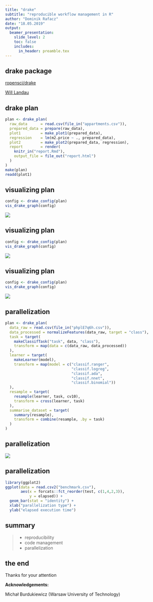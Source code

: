 ```yaml
---
title: "drake"
subtitle: "reproducible workflow management in R"
author: "Dominik Rafacz"
date: "18.05.2019"
output: 
  beamer_presentation:
    slide_level: 2
    toc: false
    includes:
      in_header: preamble.tex
---
```


## drake package

\begin{figure}
  \includegraphics[width=0.4\textwidth]{logo.pdf}
\end{figure}

[ropensci/drake](https://github.com/ropensci/drake)

[Will Landau](https://github.com/wlandau-lilly)



## drake plan
```r
plan <- drake_plan(
  raw_data      = read.csv(file_in("appartments.csv")),
  prepared_data = prepare(raw_data),
  plot1         = make_plot1(prepared_data),
  regression    = lm(m2.price ~ ., prepared_data),
  plot2         = make_plot2(prepared_data, regression),
  report        = render(
    knitr_in("report.Rmd"),
    output_file = file_out("report.html")
  )
)
make(plan)
readd(plot1)
```

## visualizing plan

```r
config <- drake_config(plan)
vis_drake_graph(config)
```
![](graph_before.png)


## visualizing plan

```r
config <- drake_config(plan)
vis_drake_graph(config)
```
![](graph_after.png)

## visualizing plan

```r
config <- drake_config(plan)
vis_drake_graph(config)
```
![](graph_times.png)

## parallelization

\tiny
```r
plan <- drake_plan(
  data_raw = read.csv(file_in("phplE7q6h.csv")),
  data_processed = normalizeFeatures(data_raw, target = "class"),
  task = target(
    makeClassifTask("task", data, "class"),
    transform = map(data = c(data_raw, data_processed))
  ),
  learner = target(
    makeLearner(model),
    transform = map(model = c("classif.ranger", 
                              "classif.logreg", 
                              "classif.ada",
                              "classif.nnet",
                              "classif.binomial"))
  ),
  resample = target(
    resample(learner, task, cv10),
    transform = cross(learner, task)
  ),
  summarise_dataset = target(
    summary(resample),
    transform = combine(resample, .by = task)
  )
)
```


## parallelization
![](bigger_plan.png)

## parallelization

```r
library(ggplot2)
ggplot(data = read.csv2("benchmark.csv"), 
       aes(x = forcats::fct_reorder(test, c(1,4,2,3)), 
           y = elapsed)) +
  geom_bar(stat = "identity") +
  xlab("parallelization type") +
  ylab("elapsed execution time")

```

## summary

> - reproducibility
> - code management
> - parallelization

## the end

Thanks for your attention

**Acknowledgements:**

Michał Burdukiewicz (Warsaw University of Technology)